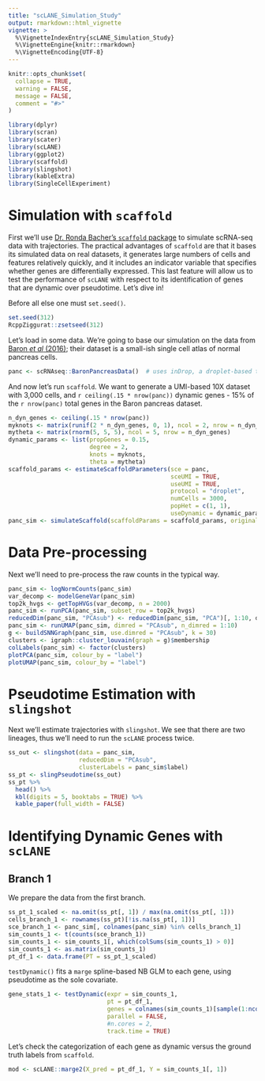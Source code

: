 ```yaml
---
title: "scLANE_Simulation_Study"
output: rmarkdown::html_vignette
vignette: >
  %\VignetteIndexEntry{scLANE_Simulation_Study}
  %\VignetteEngine{knitr::rmarkdown}
  %\VignetteEncoding{UTF-8}
---
```


```r
knitr::opts_chunk$set(
  collapse = TRUE,
  warning = FALSE, 
  message = FALSE, 
  comment = "#>"
)
```

```r
library(dplyr)
library(scran)
library(scater)
library(scLANE)
library(ggplot2)
library(scaffold)
library(slingshot)
library(kableExtra)
library(SingleCellExperiment)
```

# Simulation with `scaffold`

First we'll use [Dr. Ronda Bacher's `scaffold` package](https://github.com/rhondabacher/scaffold/) to simulate scRNA-seq data with trajectories. The practical advantages of `scaffold` are that it bases its simulated data on real datasets, it generates large numbers of cells and features relatively quickly, and it includes an indicator variable that specifies whether genes are differentially expressed. This last feature will allow us to test the performance of `scLANE` with respect to its identification of genes that are dynamic over pseudotime. Let's dive in!

Before all else one must `set.seed()`.

```r
set.seed(312)
RcppZiggurat::zsetseed(312)
```

Let's load in some data. We're going to base our simulation on the data from [Baron *et al* (2016)](https://doi.org/10.1016/j.cels.2016.08.011); their dataset is a small-ish single cell atlas of normal pancreas cells.

```r
panc <- scRNAseq::BaronPancreasData()  # uses inDrop, a droplet-based tech
```

And now let's run `scaffold`. We want to generate a UMI-based 10X dataset with 3,000 cells, and `r ceiling(.15 * nrow(panc))` dynamic genes - 15% of the `r nrow(panc)` total genes in the Baron pancreas dataset.

```r
n_dyn_genes <- ceiling(.15 * nrow(panc))
myknots <- matrix(runif(2 * n_dyn_genes, 0, 1), ncol = 2, nrow = n_dyn_genes)
mytheta <- matrix(rnorm(5, 5, 5), ncol = 5, nrow = n_dyn_genes)
dynamic_params <- list(propGenes = 0.15, 
                       degree = 2, 
                       knots = myknots, 
                       theta = mytheta)
scaffold_params <- estimateScaffoldParameters(sce = panc, 
                                              sceUMI = TRUE, 
                                              useUMI = TRUE, 
                                              protocol = "droplet", 
                                              numCells = 3000, 
                                              popHet = c(1, 1), 
                                              useDynamic = dynamic_params)
panc_sim <- simulateScaffold(scaffoldParams = scaffold_params, originalSCE = panc)
```

# Data Pre-processing 

Next we'll need to pre-process the raw counts in the typical way. 

```r
panc_sim <- logNormCounts(panc_sim)
var_decomp <- modelGeneVar(panc_sim)
top2k_hvgs <- getTopHVGs(var_decomp, n = 2000)
panc_sim <- runPCA(panc_sim, subset_row = top2k_hvgs)
reducedDim(panc_sim, "PCAsub") <- reducedDim(panc_sim, "PCA")[, 1:10, drop = FALSE]
panc_sim <- runUMAP(panc_sim, dimred = "PCAsub", n_dimred = 1:10)
g <- buildSNNGraph(panc_sim, use.dimred = "PCAsub", k = 30)
clusters <- igraph::cluster_louvain(graph = g)$membership
colLabels(panc_sim) <- factor(clusters)
plotPCA(panc_sim, colour_by = "label")
plotUMAP(panc_sim, colour_by = "label")
```

# Pseudotime Estimation with `slingshot`

Next we'll estimate trajectories with `slingshot`. We see that there are two lineages, thus we'll need to run the `scLANE` process twice.

```r
ss_out <- slingshot(data = panc_sim, 
                    reducedDim = "PCAsub",  
                    clusterLabels = panc_sim$label)
ss_pt <- slingPseudotime(ss_out)
ss_pt %>% 
  head() %>% 
  kbl(digits = 5, booktabs = TRUE) %>% 
  kable_paper(full_width = FALSE)
```

# Identifying Dynamic Genes with `scLANE` 

## Branch 1

We prepare the data from the first branch. 

```r
ss_pt_1_scaled <- na.omit(ss_pt[, 1]) / max(na.omit(ss_pt[, 1]))
cells_branch_1 <- rownames(ss_pt)[!is.na(ss_pt[, 1])]
sce_branch_1 <- panc_sim[, colnames(panc_sim) %in% cells_branch_1]
sim_counts_1 <- t(counts(sce_branch_1))
sim_counts_1 <- sim_counts_1[, which(colSums(sim_counts_1) > 0)]
sim_counts_1 <- as.matrix(sim_counts_1)
pt_df_1 <- data.frame(PT = ss_pt_1_scaled)
```

`testDynamic()` fits a `marge` spline-based NB GLM to each gene, using pseudotime as the sole covariate. 

```r
gene_stats_1 <- testDynamic(expr = sim_counts_1, 
                            pt = pt_df_1, 
                            genes = colnames(sim_counts_1)[sample(1:ncol(sim_counts_1), 50, replace = FALSE)], 
                            parallel = FALSE, 
                            #n.cores = 2, 
                            track.time = TRUE) 
```

Let's check the categorization of each gene as dynamic versus the ground truth labels from `scaffold`. 

```r
mod <- scLANE::marge2(X_pred = pt_df_1, Y = sim_counts_1[, 1])
```

